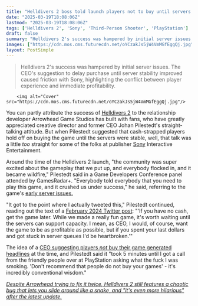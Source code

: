 ```yaml
---
title: "Helldivers 2 boss told launch players not to buy until servers calmed down, and it 'took 5 minutes until I got a call from the friendly people over at PlayStation asking what the f*** I was smoking'"
date: "2025-03-19T18:08:06Z"
lastmod: "2025-03-19T18:08:06Z"
tags: ['Helldivers 2', 'Sony', 'Third-Person Shooter', 'PlayStation']
draft: false
summary: "Helldivers 2's success was hampered by initial server issues.  The CEO's suggestion to delay purchase until server stability improved caused friction with Sony, highlighting the conflict between player experience and immediate profitability."
images: ["https://cdn.mos.cms.futurecdn.net/oYCzakJs5jW4VmMGfEggQj.jpg"]
layout: PostSimple
---
```

> Helldivers 2's success was hampered by initial server issues.  The CEO's suggestion to delay purchase until server stability improved caused friction with Sony, highlighting the conflict between player experience and immediate profitability.


        <img alt="Cover" src="https://cdn.mos.cms.futurecdn.net/oYCzakJs5jW4VmMGfEggQj.jpg"/>
        
You can partly attribute the success of [Helldivers 2](https://www.gamesradar.com/helldivers-2-guide/) to the relationship developer Arrowhead Game Studios has built with fans, who have greatly appreciated creative director and former CEO Johan Pilestedt's straight-talking attitude. But when Pilestedt suggested that cash-strapped players hold off on buying the game until the servers were stable, well, that talk was a little *too* straight for some of the folks at publisher [Sony](https://www.gamesradar.com/tag/sony/) Interactive Entertainment.

Around the time of the Helldivers 2 launch, "the community was super excited about the gameplay that we put up, and everybody flocked in, and it became wildfire," Pilestedt said in a Game Developers Conference panel attended by GamesRadar+. "Everybody told everybody that you need to play this game, and it crushed us under success," he said, referring to the game's [early server issues.](https://www.gamesradar.com/helldivers-2-dev-doubles-the-player-capacity-of-its-servers-but-tells-fans-its-still-not-enough-to-meet-the-demand/)

"It got to the point where I actually tweeted this," Pilestedt continued, reading out the text of a [February 2024 Twitter post](https://x.com/Pilestedt/status/1759750620670505146): "'If you have no cash, get the game later. While we made a really fun game, it's worth waiting until the servers can support capacity. I mean, as CEO, I would, of course, want the game to be as profitable as possible, but if you spent your last dollars and got stuck in server queues I'd be heartbroken.'"

The idea of a [CEO suggesting players <em>not</em> buy their game generated headlines](https://www.gamesradar.com/helldivers-2-director-says-its-fine-to-play-the-shooter-later-if-you-cant-afford-it-now-its-worth-waiting-until-the-servers-can-support-the-capacity/) at the time, and Pilestedt said it "took 5 minutes until I got a call from the friendly people over at PlayStation asking what the fuck I was smoking. 'Don't recommend that people do not buy your games' - it's incredibly conventional wisdom."

[<em>Despite Arrowhead trying to fix it twice, Helldivers 2 still features a chaotic bug that lets you slide around like a snake, and "it's even more hilarious" after the latest update.</em>](https://www.gamesradar.com/games/third-person-shooter/despite-arrowhead-trying-to-fix-it-twice-helldivers-2-still-features-a-chaotic-bug-that-lets-you-slide-around-like-a-snake-and-its-even-more-hilarious-after-the-latest-update/)
        